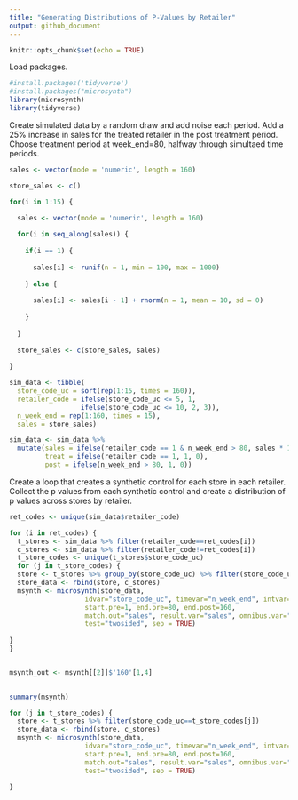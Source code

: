 ---
title: "Generating Distributions of P-Values by Retailer"
output: github_document
---

```{r setup, include=FALSE}
knitr::opts_chunk$set(echo = TRUE)
```

Load packages.
```{r}
#install.packages('tidyverse')
#install.packages("microsynth")
library(microsynth)
library(tidyverse)
```

Create simulated data by a random draw and add noise each period. Add a 25% increase in sales for the treated retailer in the post treatment period. Choose treatment period at week_end=80, halfway through simultaed time periods. 
```{r}
sales <- vector(mode = 'numeric', length = 160)

store_sales <- c()

for(i in 1:15) {
  
  sales <- vector(mode = 'numeric', length = 160)

  for(i in seq_along(sales)) {
  
    if(i == 1) {
    
      sales[i] <- runif(n = 1, min = 100, max = 1000)
    
    } else {
    
      sales[i] <- sales[i - 1] + rnorm(n = 1, mean = 10, sd = 0)
    
    }
    
  }
  
  store_sales <- c(store_sales, sales)
  
}

sim_data <- tibble(
  store_code_uc = sort(rep(1:15, times = 160)),
  retailer_code = ifelse(store_code_uc <= 5, 1, 
                  ifelse(store_code_uc <= 10, 2, 3)),
  n_week_end = rep(1:160, times = 15),
  sales = store_sales)

sim_data <- sim_data %>%
  mutate(sales = ifelse(retailer_code == 1 & n_week_end > 80, sales * 1.25, sales),
         treat = ifelse(retailer_code == 1, 1, 0),
         post = ifelse(n_week_end > 80, 1, 0))


```

Create a loop that creates a synthetic control for each store in each retailer. Collect the p values from each synthetic control and create a distribution of p values across stores by retailer. 
```{r}

ret_codes <- unique(sim_data$retailer_code)

for (i in ret_codes) {
  t_stores <- sim_data %>% filter(retailer_code==ret_codes[i]) 
  c_stores <- sim_data %>% filter(retailer_code!=ret_codes[i]) 
  t_store_codes <- unique(t_stores$store_code_uc)
  for (j in t_store_codes) {
  store <- t_stores %>% group_by(store_code_uc) %>% filter(store_code_uc==t_store_codes[j]) 
  store_data <- rbind(store, c_stores)
  msynth <- microsynth(store_data, 
                   idvar="store_code_uc", timevar="n_week_end", intvar="treat", 
                   start.pre=1, end.pre=80, end.post=160, 
                   match.out="sales", result.var="sales", omnibus.var="sales", plot.var="sales",
                   test="twosided", sep = TRUE)
  
}
}


msynth_out <- msynth[[2]]$'160'[1,4]
  

summary(msynth)
```



```{r}
for (j in t_store_codes) {
  store <- t_stores %>% filter(store_code_uc==t_store_codes[j]) 
  store_data <- rbind(store, c_stores)
  msynth <- microsynth(store_data, 
                   idvar="store_code_uc", timevar="n_week_end", intvar="treat", 
                   start.pre=1, end.pre=80, end.post=160, 
                   match.out="sales", result.var="sales", omnibus.var="sales", plot.var="sales",
                   test="twosided", sep = TRUE)
  
}
```















